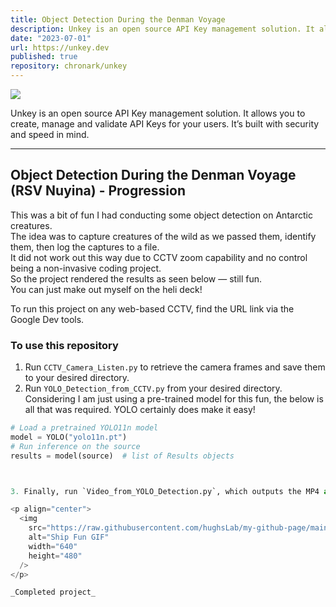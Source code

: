 ```yaml
---
title: Object Detection During the Denman Voyage 
description: Unkey is an open source API Key management solution. It allows you to create, manage and validate API Keys for your users. It’s built with security and speed in mind.
date: "2023-07-01"
url: https://unkey.dev
published: true
repository: chronark/unkey
---
```


[![](https://unkey.dev/images/landing/app.png)](https://unkey.dev)

Unkey is an open source API Key management solution. It allows you to create, manage and validate API Keys for your users. It’s built with security and speed in mind.

---

## Object Detection During the Denman Voyage (RSV Nuyina) - Progression

This was a bit of fun I had conducting some object detection on Antarctic creatures.  
The idea was to capture creatures of the wild as we passed them, identify them, then log the captures to a file.  
It did not work out this way due to CCTV zoom capability and no control being a non-invasive coding project.  
So the project rendered the results as seen below — still fun.  
You can just make out myself on the heli deck!

To run this project on any web-based CCTV, find the URL link via the Google Dev tools.

### To use this repository

1. Run `CCTV_Camera_Listen.py` to retrieve the camera frames and save them to your desired directory.  
2. Run `YOLO_Detection_from_CCTV.py` from your desired directory. Considering I am just using a pre-trained model for this fun, the below is all that was required. YOLO certainly does make it easy!

```python
# Load a pretrained YOLO11n model
model = YOLO("yolo11n.pt")
# Run inference on the source
results = model(source)  # list of Results objects



3. Finally, run `Video_from_YOLO_Detection.py`, which outputs the MP4 as seen below.

<p align="center">
  <img
    src="https://raw.githubusercontent.com/hughsLab/my-github-page/main/assets/film/ship_fun.gif"
    alt="Ship Fun GIF"
    width="640"
    height="480"
  />
</p>

_Completed project_
